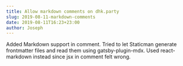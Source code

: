 ```yaml
---
title: Allow markdown comments on dhk.party
slug: 2019-08-11-markdown-comments
date: 2019-08-11T16:23+23:00
author: Joseph
---
```


Added Markdown support in comment. Tried to let Staticman generate frontmatter
files and read them using gatsby-plugin-mdx. Used react-markdown instead since
jsx in comment felt wrong.